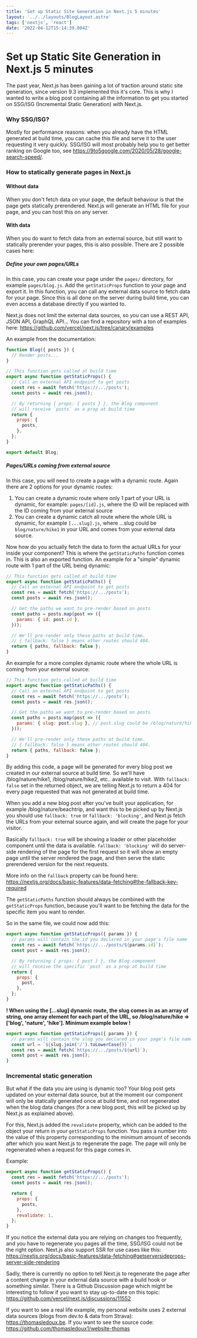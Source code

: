 ```yaml
---
title: 'Set up Static Site Generation in Next.js 5 minutes'
layout: '../../layouts/BlogLayout.astro'
tags: ['nextjs', 'react']
date: '2022-04-12T15:14:39.004Z'
---
```


# Set up Static Site Generation in Next.js 5 minutes

The past year, Next.js has been gaining a lot of traction around static site generation,
since version 9.3 implemented this it's core. This is why I wanted to write a blog
post containing all the information to get you started on SSG/ISG (Incremental Static
Generation) with Next.js.

### Why SSG/ISG?

Mostly for performance reasons: when you already have the HTML generated at build time, you can cache this file and serve it to the user requesting it very quickly.
SSG/ISG will most probably help you to get better ranking on Google too, see https://9to5google.com/2020/05/28/google-search-speed/.

### How to statically generate pages in Next.js

#### Without data

When you don't fetch data on your page, the default behaviour is that the page gets statically prerendered.
Next.js will generate an HTML file for your page, and you can host this on any server.

#### With data

When you do want to fetch data from an external source, but still want to statically prerender your pages, this is also possible.
There are 2 possible cases here:

##### Define your own pages/URLs

In this case, you can create your page under the `pages/` directory, for example `pages/blog.js`. Add the `getStaticProps` function to your page and export it.
In this function, you can call any external data source to fetch data for your page.
Since this is all done on the server during build time, you can even access a database directly if you wanted to.

Next.js does not limit the external data sources, so you can use a REST API, JSON API, GraphQL API...
You can find a repository with a ton of examples here: https://github.com/vercel/next.js/tree/canary/examples

An example from the documentation:

```jsx
function Blog({ posts }) {
  // Render posts...
}

// This function gets called at build time
export async function getStaticProps() {
  // Call an external API endpoint to get posts
  const res = await fetch('https://.../posts');
  const posts = await res.json();

  // By returning { props: { posts } }, the Blog component
  // will receive `posts` as a prop at build time
  return {
    props: {
      posts,
    },
  };
}

export default Blog;
```

##### Pages/URLs coming from external source

In this case, you will need to create a page with a dynamic route.
Again there are 2 options for your dynamic routes:

1. You can create a dynamic route where only 1 part of your URL is dynamic, for example: `pages/[id].js`, where the ID will be replaced with the ID coming from your external source
2. You can create a dynamic catch all route where the whole URL is dynamic, for example `[...slug].js`, where ...slug could be `blog/nature/hike1` in your URL and comes from your external data source.

Now how do you actually fetch the data to form the actual URLs for your inside your component?
This is where the `getStaticPaths` function comes in. This is also an exported function.
An example for a "simple" dynamic route with 1 part of the URL being dynamic:

```jsx
// This function gets called at build time
export async function getStaticPaths() {
  // Call an external API endpoint to get posts
  const res = await fetch('https://.../posts');
  const posts = await res.json();

  // Get the paths we want to pre-render based on posts
  const paths = posts.map(post => ({
    params: { id: post.id },
  }));

  // We'll pre-render only these paths at build time.
  // { fallback: false } means other routes should 404.
  return { paths, fallback: false };
}
```

An example for a more complex dynamic route where the whole URL is coming from your external source:

```jsx
// This function gets called at build time
export async function getStaticPaths() {
  // Call an external API endpoint to get posts
  const res = await fetch('https://.../posts');
  const posts = await res.json();

  // Get the paths we want to pre-render based on posts
  const paths = posts.map(post => ({
    params: { slug: post.slug }, // post.slug could be /blog/nature/hike1
  }));

  // We'll pre-render only these paths at build time.
  // { fallback: false } means other routes should 404.
  return { paths, fallback: false };
}
```

By adding this code, a page will be generated for every blog post we created in our external source at build time. So we'll have /blog/nature/hike1, /blog/nature/hike2, etc.. available to visit.
With `fallback: false` set in the returned object, we are telling Next.js to return a 404 for every page requested that was not generated at build time.

When you add a new blog post after you've built your application, for example /blog/nature/beachtrip, and want this to be picked up by Next.js you should use `fallback: true` or `fallback: 'blocking'`, and Next.js fetch the URLs from your external source again, and will create the page for your visitor.

Basically `fallback: true` will be showing a loader or other placeholder component until the data is available.
`fallback: 'blocking'` will do server-side rendering of the page for the first request so it will show an empty page until the server rendered the page, and then serve the static prerendered version for the next requests.

More info on the `fallback` property can be found here: https://nextjs.org/docs/basic-features/data-fetching#the-fallback-key-required

The `getStaticPaths` function should always be combined with the `getStaticProps` function, because you'll want to be fetching the data for the specific item you want to render.

So in the same file, we could now add this:

```jsx
export async function getStaticProps({ params }) {
  // params will contain the id you declared in your page's file name
  const res = await fetch(`https://.../posts/${params.id}`);
  const post = await res.json();

  // By returning { props: { post } }, the Blog component
  // will receive the specific `post` as a prop at build time
  return {
    props: {
      post,
    },
  };
}
```

**! When using the [...slug] dynamic route, the slug comes in as an array of string, one array element for each part of the URL, so /blog/nature/hike => ['blog', 'nature', 'hike']. Minimum example below !**

```jsx
export async function getStaticProps({ params }) {
  // params will contain the slug you declared in your page's file name
  const url = `${slug.join('/').toLowerCase()}`;
  const res = await fetch(`https://.../posts/${url}`);
  const post = await res.json();
}
```

### Incremental static generation

But what if the data you are using is dynamic too?
Your blog post gets updated on your external data source, but at the moment our component will only be statically generated once at build time, and not regenerated when the blog data changes (for a new blog post, this will be picked up by Next.js as explained above).

For this, Next.js added the `revalidate` property, which can be added to the object your return in your `getStaticProps` function.
You pass a number into the value of this property corresponding to the minimum amount of seconds after which you want Next.js to regenerate the page.
The page will only be regenerated when a request for this page comes in.

Example:

```jsx
export async function getStaticProps() {
  const res = await fetch('https://.../posts');
  const posts = await res.json();

  return {
    props: {
      posts,
    },
    revalidate: 1,
  };
}
```

If you notice the external data you are relying on changes too frequently, and you have to regenerate you pages all the time, SSG/ISG could not be the right option.
Next.js also support SSR for use cases like this: https://nextjs.org/docs/basic-features/data-fetching#getserversideprops-server-side-rendering

Sadly, there is currently no option to tell Next.js to regenerate the page after a content change in your external data source with a build hook or something similar.
There is a Github Discussion page which might be interesting to follow if you want to stay up-to-date on this topic: https://github.com/vercel/next.js/discussions/11552

If you want to see a real life example, my personal website uses 2 external data sources (blogs from dev.to & data from Strava): https://thomasledoux.be. If you want to see the source code: https://github.com/thomasledoux1/website-thomas
